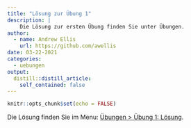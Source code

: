 ```yaml
---
title: "Lösung zur Übung 1"
description: |
    Die Lösung zur ersten Übung finden Sie unter Übungen.
author:
  - name: Andrew Ellis
    url: https://github.com/awellis
date: 03-22-2021
categories:
  - uebungen
output:
  distill::distill_article:
    self_contained: false
---
```



```r
knitr::opts_chunk$set(echo = FALSE)
```
Die Lösung finden Sie im Menu: [Übungen > Übung 1: Lösung](https://kogpsy.github.io/neuroscicomplab/solution-1.html). 
